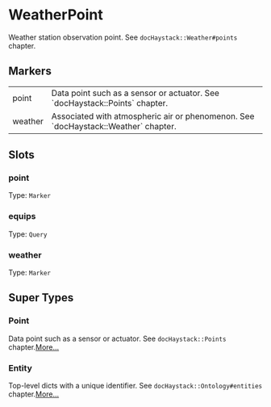 # WeatherPoint
Weather station observation point.
See `docHaystack::Weather#points` chapter.
## Markers
<table>
<tbody>
<tr>
<td className='p-2 align-top'><span className='bg-sky-200 rounded-md px-3 py-1 text-sky-700 block font-semibold text-center text-sm'>point </span></td>
<td className='p-2 align-top'>Data point such as a sensor or actuator. See `docHaystack::Points` chapter.</td>
</tr>
<tr>
<td className='p-2 align-top'><span className='bg-sky-200 rounded-md px-3 py-1 text-sky-700 block font-semibold text-center text-sm'>weather </span></td>
<td className='p-2 align-top'>Associated with atmospheric air or phenomenon. See `docHaystack::Weather` chapter.</td>
</tr>
</tbody>
</table>

## Slots

### point
Type: `Marker`

### equips
Type: `Query`

### weather
Type: `Marker`



## Super Types
### Point
Data point such as a sensor or actuator.
See `docHaystack::Points` chapter.[More...](/ph/entities/Point)

### Entity
Top-level dicts with a unique identifier.
See `docHaystack::Ontology#entities` chapter.[More...](/ph/entities/Entity)


